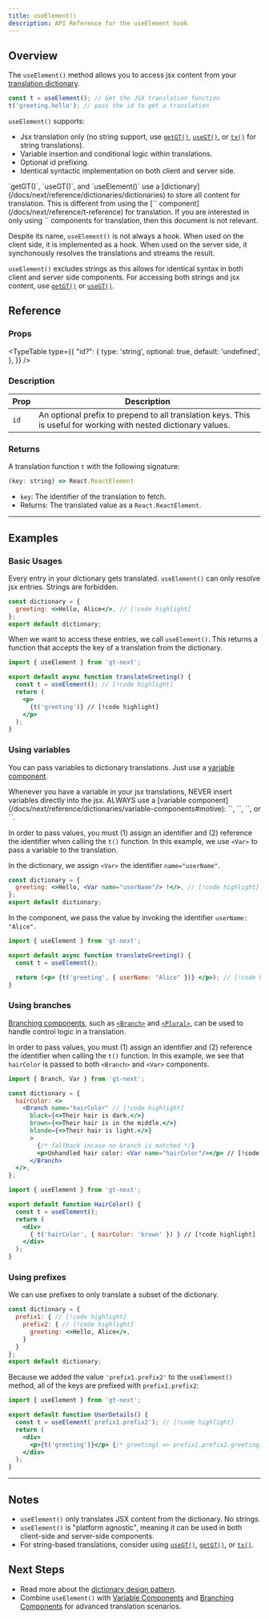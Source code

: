 ```yaml
---
title: useElement()
description: API Reference for the useElement hook
---
```


## Overview

The `useElement()` method allows you to access jsx content from your [translation dictionary](/docs/next/reference/dictionaries/dictionaries).

```jsx
const t = useElement(); // Get the JSX translation function
t('greeting.hello'); // pass the id to get a translation
```

`useElement()` supports:
  * Jsx translation only (no string support, use [`getGT()`](/docs/next/api/dictionary/getGT), [`useGT()`](/docs/next/api/dictionary/useGT), or [`tx()`](/docs/next/api/strings/tx) for string translations).
  * Variable insertion and conditional logic within translations.
  * Optional id prefixing.
  * Identical syntactic implementation on both client and server side.

<Callout>
  `getGT()`, `useGT()`, and `useElement()` use a [dictionary](/docs/next/reference/dictionaries/dictionaries) to store all content for translation.
  This is different from using the [`<T>` component](/docs/next/reference/t-reference) for translation.
  If you are interested in only using `<T>` components for translation, then this document is not relevant.
</Callout>

Despite its name, `useElement()` is not always a hook.
When used on the client side, it is implemented as a hook.
When used on the server side, it synchonously resolves the translations and streams the result.

`useElement()` excludes strings as this allows for identical syntax in both client and server side components.
For accessing both strings and jsx content, use [`getGT()`](/docs/next/api/dictionary/getGT) or [`useGT()`](/docs/next/api/dictionary/useGT).


## Reference

### Props

<TypeTable
  type={{
    "id?": {
        type: 'string',
        optional: true,
        default: 'undefined',
    },
  }}
/>

### Description
| Prop | Description |
| ---- | ----------- |
| `id` | An optional prefix to prepend to all translation keys. This is useful for working with nested dictionary values. |

### Returns

A translation function `t` with the following signature:

```jsx
(key: string) => React.ReactElement
```
- `key`: The identifier of the translation to fetch.
- Returns: The translated value as a `React.ReactElement`.


---

## Examples

### Basic Usages
Every entry in your dictionary gets translated.
`useElement()` can only resolve jsx entries.
Strings are forbidden.

```jsx title="dictionary.jsx" copy
const dictionary = {
  greeting: <>Hello, Alice</>, // [!code highlight]
};
export default dictionary;
```

When we want to access these entries, we call `useElement()`.
This returns a function that accepts the key of a translation from the dictionary.

```jsx title="translateGreeting.jsx" copy
import { useElement } from 'gt-next';

export default async function translateGreeting() {
  const t = useElement(); // [!code highlight]
  return (
    <p>
      {t('greeting')} // [!code highlight]
    </p>
  );
}
```

### Using variables

You can pass variables to dictionary translations.
Just use a [variable component](/docs/next/reference/dictionaries/variable-components).

<Callout type="error">
  Whenever you have a variable in your jsx translations,
  NEVER insert variables directly into the jsx.
  ALWAYS use a [variable component](/docs/next/reference/dictionaries/variable-components#motive):
  `<Currency>`, `<DateTime>`, `<Num>`, or `<Var>`.
</Callout>

In order to pass values, you must (1) assign an identifier and (2) reference the identifier when calling the `t()` function.
In this example, we use `<Var>` to pass a variable to the translation.

In the dictionary, we assign `<Var>` the identifier `name="userName"`.

```jsx title="dictionary.jsx" copy
const dictionary = {
  greeting: <>Hello, <Var name="userName"/> !</>, // [!code highlight]
};
export default dictionary;
```
In the component, we pass the value by invoking the identifier `userName: "Alice"`.

```jsx title="translateGreeting.jsx" copy
import { useElement } from 'gt-next';

export default async function translateGreeting() {
  const t = useElement();

  return (<p> {t('greeting', { userName: "Alice" })} </p>); // [!code highlight]
}
```

### Using branches
[Branching components](/docs/next/reference/dictionaries/branching-components), such as [`<Branch>`](/docs/next/api/components/branch) and [`<Plural>`](/docs/next/api/components/plural),
can be used to handle control logic in a translation.

In order to pass values, you must (1) assign an identifier and (2) reference the identifier when calling the `t()` function.
In this example, we see that `hairColor` is passed to both `<Branch>` and `<Var>` components.
```jsx title="dictionary.jsx" copy
import { Branch, Var } from 'gt-next';

const dictionary = {
  hairColor: <>
    <Branch name="hairColor" // [!code highlight]
      black={<>Their hair is dark.</>}
      brown={<>Their hair is in the middle.</>}
      blonde={<>Their hair is light.</>}
      >
        {/* fallback incase no branch is matched */}
        <p>Unhandled hair color: <Var name="hairColor"/></p> // [!code highlight]
      </Branch>
  </>,
};
```

```jsx title="HairColor.jsx" copy
import { useElement } from 'gt-next';

export default function HairColor() {
  const t = useElement();
  return (
    <div>
      { t('hairColor', { hairColor: 'brown' }) } // [!code highlight]
    </div>
  );
}
```

### Using prefixes

We can use prefixes to only translate a subset of the dictionary.
```jsx  title="dictionary.jsx" copy
const dictionary = {
  prefix1: { // [!code highlight]
    prefix2: { // [!code highlight]
      greeting: <>Hello, Alice</>,
    }
  }
};
export default dictionary;
```
Because we added the value `'prefix1.prefix2'` to the `useElement()` method, all of the keys are prefixed with `prefix1.prefix2`:
```jsx title="UserDetails.jsx" copy
import { useElement } from 'gt-next';

export default function UserDetails() {
  const t = useElement('prefix1.prefix2'); // [!code highlight]
  return (
    <div>
      <p>{t('greeting')}</p> {/* greeting1 => prefix1.prefix2.greeting1 */} // [!code highlight]
    </div>
  );
}
```
---

## Notes
 * `useElement()` only translates JSX content from the dictionary. No strings.
 * `useElement()` is "platform agnostic", meaning it can be used in both client-side and server-side components.
 * For string-based translations, consider using [`useGT()`](/docs/next/api/dictionary/useGT), [`getGT()`](/docs/next/api/dictionary/getGT), or [`tx()`](/docs/next/api/strings/tx).

## Next Steps
 * Read more about the [dictionary design pattern](/docs/next/reference/dictionaries/dictionaries).
 * Combine `useElement()` with [Variable Components](/docs/next/reference/dictionaries/variable-components) and [Branching Components](/docs/next/reference/dictionaries/branching-components) for advanced translation scenarios.